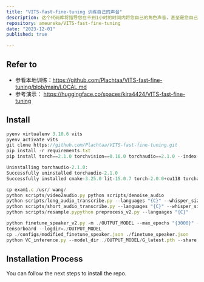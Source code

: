 ```yaml
---
title: "VITS-fast-fine-tuning 训练自己的声音"
description: 这个代码库将指导您在不到1小时的时间内将您自己的角色声音，甚至是您自己的声音，添加到现有的VITS TTS模型中，使其能够执行以下任务。
repository: ameureka/VITS-fast-fine-tuning
date: "2023-12-01"
published: true
  
---
```


## Refer to
- 参看本地训练：https://github.com/Plachtaa/VITS-fast-fine-tuning/blob/main/LOCAL.md
- 参考演示： https://huggingface.co/spaces/kira4424/VITS-fast-fine-tuning
## Install

```ts
pyenv virtualenv 3.10.6 vits
pyenv activate vits
git clone https://github.com/Plachtaa/VITS-fast-fine-tuning.git
pip install -r requirements.txt
pip install torch==2.1.0 torchvision==0.16.0 torchaudio==2.1.0 --index-url https://download.pytorch.org/whl/cu118

```

```ts
Uninstalling torchaudio-2.1.0:
Successfully uninstalled torchaudio-2.1.0
Successfully installed cmake-3.25.0 lit-15.0.7 torch-2.0.0+cu118 torchaudio-2.0.1+cu118 torchvision-0.15.1+cu118 triton-2.0.0

```

```ts
cp exam1.c /usr/ wang/
python scripts/video2audio.py python scripts/denoise_audio
python scripts/long_audio_transcribe.py --languages "{C}" --whisper_size large
python scripts/short_audio_transcribe.py --languages "{C}" --whisper_size large
python scripts/resample.pypython preprocess_v2.py --languages "{C}"

```

```ts
python finetune_speaker_v2.py -m ./OUTPUT_MODEL --max_epochs "{3000}" --drop_speaker_embed True
tensorboard --logdir=./OUTPUT_MODEL
cp ./configs/modified_finetune_speaker.json ./finetune_speaker.json
python VC_inference.py --model_dir ./OUTPUT_MODEL/G_latest.pth --share True
```
## Installation Process

You can follow the next steps to install the repo.



